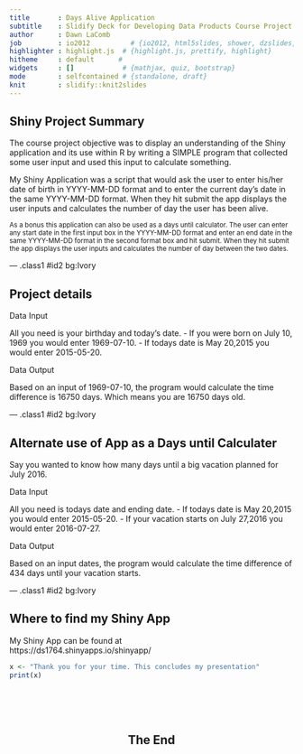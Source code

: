 ```yaml
---
title       : Days Alive Application
subtitle    : Slidify Deck for Developing Data Products Course Project
author      : Dawn LaComb
job         : io2012          # {io2012, html5slides, shower, dzslides, ...}
highlighter : highlight.js  # {highlight.js, prettify, highlight}
hitheme     : default      # 
widgets     : []            # {mathjax, quiz, bootstrap}
mode        : selfcontained # {standalone, draft}
knit        : slidify::knit2slides
--- 
```


## Shiny Project Summary


The course project objective was to display an understanding of the Shiny application and its use within R by writing a SIMPLE program that collected some user input and used this input to calculate something.

My Shiny Application was a script that would ask the user to enter his/her date of birth in YYYY-MM-DD format and to enter the current day's date in the same YYYY-MM-DD format. When they hit submit the app displays the user inputs and calculates the number of day the user has been alive.

<small><italic>As a bonus this application can also be used as a days until calculator. The user can enter any start date in the first input box in the YYYY-MM-DD format and enter an end date in the same YYYY-MM-DD format in the second format box and hit submit. When they hit submit the app displays the user inputs and calculates the number of day between the two dates.</italic></small>

--- .class1 #id2 bg:Ivory

## Project details

Data Input

All you need is your birthday and today's date.
- If you were born on July 10, 1969 you would enter 1969-07-10.
- If todays date is May 20,2015 you would enter 2015-05-20. 

Data Output

Based on an input of 1969-07-10, the program would calculate the time difference is 16750 days. Which means you are 16750 days old.


--- .class1 #id2 bg:Ivory

## Alternate use of App as a Days until Calculater

Say you wanted to know how many days until a big vacation planned for July 2016.<br>

Data Input

All you need is todays date and ending date.
- If todays date is May 20,2015 you would enter 2015-05-20. 
- If your vacation starts on July 27,2016 you would enter 2016-07-27.

Data Output 

Based on an input dates, the program would calculate the time difference of 434 days until your vacation starts.</small>



--- .class1 #id2 bg:Ivory

## Where to find my Shiny App


My Shiny App can be found at   
https://ds1764.shinyapps.io/shinyapp/ 


```r
x <- "Thank you for your time. This concludes my presentation"
print(x)

```

<br>
<br>
<br>

<h2><center> The End</center></h2>